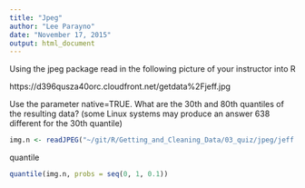 ```yaml
---
title: "Jpeg"
author: "Lee Parayno"
date: "November 17, 2015"
output: html_document
---
```


Using the jpeg package read in the following picture of your instructor into R 

https://d396qusza40orc.cloudfront.net/getdata%2Fjeff.jpg 

Use the parameter native=TRUE. What are the 30th and 80th quantiles of the resulting data? (some Linux systems may produce an answer 638 different for the 30th quantile)

```r
img.n <- readJPEG("~/git/R/Getting_and_Cleaning_Data/03_quiz/jpeg/jeff.jpg", TRUE)
```

quantile

```r
quantile(img.n, probs = seq(0, 1, 0.1))
```


